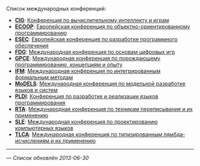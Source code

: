 Список международных конференций:
* '''[[CIG]]''': [[CIG|Конференция по вычислительному интеллекту и играм]]
* '''[[ECOOP]]''': [[ECOOP|Европейская конференция по объектно-ориентированному программированию]]
* '''[[ESEC]]''': [[ESEC|Европейская конференция по разработке программного обеспечения]]
* '''[[FDG]]''': [[FDG|Международная конференция по основам цифровых игр]]
* '''[[GPCE]]''': [[GPCE|Международная конференция по порождающему программированию, концепциям и опыту]]
* '''[[IFM]]''': [[IFM|Международная конференция по интегрированным формальным методам]]
* '''[[MoDELS]]''': [[MoDELS|Международная конференция по модельной разработке языков и систем]]
* '''[[PLDI]]''': [[PLDI|Конференция по разработке и реализации языков программирования]]
* '''[[RTA]]''': [[RTA|Международная конференция по техникам переписывания и их применению]]
* '''[[SLE]]''': [[SLE|Международная конференция по проектированию компьютерных языков]]
* '''[[TLCA]]''': [[TLCA|Международная конференция по типизированным лямбда-исчислениям и их применению]]

----
— ''Список обновлён 2013-06-30''
